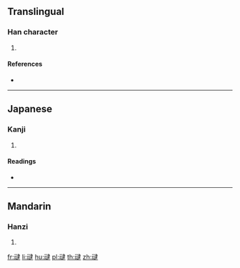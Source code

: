 {{also|靆}}
==Translingual==

===Han character===
{{Han char|rn=28|rad=厶|as=13|sn=15|four=|canj=MIYLE,XMIYL|ids=⿰云逮}}

# {{defn|Han|sort=厶13}}

====References====
* {{Han ref|kx=0088.011|hdz=10389.140|uh=53C7|ud=21447}}

----

==Japanese==

===Kanji===
{{ja-kanji|grade=|rs=厶13}}

# {{defn|lang=ja|sort=厶13}}

====Readings====
* {{ja-readings|on=[[たい]] (tai)|kun=}}

----

==Mandarin==

===Hanzi===
{{cmn-hanzi|pin=[[dài]] ([[dai4]])|wg=tai<sup>4</sup>}}

# {{defn|lang=cmn|sort=厶13}}

[[fr:叇]]
[[li:叇]]
[[hu:叇]]
[[pl:叇]]
[[th:叇]]
[[zh:叇]]